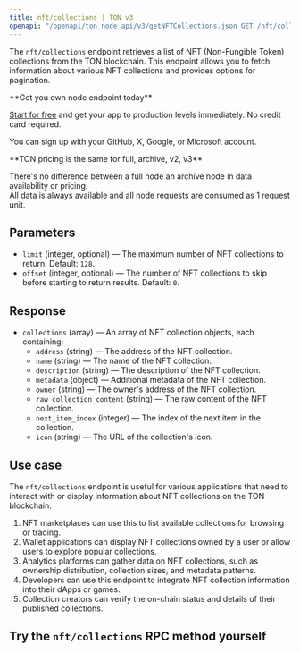 ---
title: nft/collections | TON v3
openapi: "/openapi/ton_node_api/v3/getNFTCollections.json GET /nft/collections"
---

The `nft/collections` endpoint retrieves a list of NFT (Non-Fungible Token) collections from the TON blockchain. This endpoint allows you to fetch information about various NFT collections and provides options for pagination.

<Check>
**Get you own node endpoint today**

[Start for free](https://console.chainstack.com/) and get your app to production levels immediately. No credit card required.

You can sign up with your GitHub, X, Google, or Microsoft account.
</Check>

<Note>
**TON pricing is the same for full, archive, v2, v3**

There's no difference between a full node an archive node in data availability or pricing.  
All data is always available and all node requests are consumed as 1 request unit.
</Note>

  

## Parameters

* `limit` (integer, optional) — The maximum number of NFT collections to return. Default: `128`.
* `offset` (integer, optional) — The number of NFT collections to skip before starting to return results. Default: `0`.

## Response

* `collections` (array) — An array of NFT collection objects, each containing:
  + `address` (string) — The address of the NFT collection.
  + `name` (string) — The name of the NFT collection.
  + `description` (string) — The description of the NFT collection.
  + `metadata` (object) — Additional metadata of the NFT collection.
  + `owner` (string) — The owner's address of the NFT collection.
  + `raw_collection_content` (string) — The raw content of the NFT collection.
  + `next_item_index` (integer) — The index of the next item in the collection.
  + `icon` (string) — The URL of the collection's icon.

## Use case

The `nft/collections` endpoint is useful for various applications that need to interact with or display information about NFT collections on the TON blockchain:

1. NFT marketplaces can use this to list available collections for browsing or trading.
2. Wallet applications can display NFT collections owned by a user or allow users to explore popular collections.
3. Analytics platforms can gather data on NFT collections, such as ownership distribution, collection sizes, and metadata patterns.
4. Developers can use this endpoint to integrate NFT collection information into their dApps or games.
5. Collection creators can verify the on-chain status and details of their published collections.

## Try the `nft/collections` RPC method yourself
